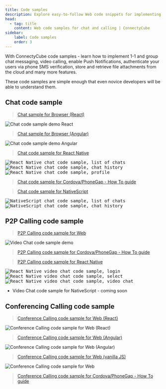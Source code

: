 ```yaml
---
title: Code samples
description: Explore easy-to-follow Web code snippets for implementing chat, video calling, and push notifications using ConnectyCube SDK
head:
  - tag: title
    content: Web code samples for chat and calling | ConnectyCube
sidebar: 
    label: Code samples
    order: 3
---
```


With ConnectyCube code samples - learn how to implement 1-1 and group chat messaging, video calling, enable Push Notifications, authenticate your users via phone SMS verification, store and retrieve file attachments from the cloud and many more features.

These code samples are simple enough that even novice developers will be able to understand them.

## Chat code sample

> [Chat sample for Browser (React)](https://github.com/ConnectyCube/connectycube-web-samples/tree/master/chat-react)

<div class="img-wrapper">
  <img src="/images/code_samples/javascript/js_codesample_chat_react1.png" alt="Chat code sample demo React" />
</div>

> [Chat sample for Browser (Angular)](https://github.com/ConnectyCube/connectycube-web-samples/tree/master/chat-angular)

<div class="img-wrapper">
  <img src="/images/code_samples/javascript/js_codesample_chat_angular1.png" alt="Chat code sample demo Angular" />
</div>

> [Chat code sample for React Native](https://github.com/ConnectyCube/connectycube-reactnative-samples/tree/master/RNChat)

<div class="img-container">
  <kbd class="img-wrapper"><img class="img-mobile-sample" src="/images/code_samples/reactnative/reactnative_codesample_chat_chats.jpg" alt="React Native chat code sample, list of chats" /></kbd>
  <kbd class="img-wrapper"><img class="img-mobile-sample" src="/images/code_samples/reactnative/reactnative_codesample_chat_chat.jpg" alt="React Native chat code sample, chat history" /></kbd>
  <kbd class="img-wrapper"><img class="img-mobile-sample" src="/images/code_samples/reactnative/reactnative_codesample_chat_profile.jpg" alt="React Native chat code sample, profile" /></kbd>
</div>

> [Chat code sample for Cordova/PhoneGap - How To guide](/cordova/code-samples-chat-cordova)

> [Chat code sample for NativeScript](https://github.com/ConnectyCube/connectycube-nativescript-samples/tree/master/sample-chat-nativescript-core)

<div class="img-container">
  <kbd class="img-wrapper"><img class="img-mobile-sample" src="/images/code_samples/nativescript_codesample_chat_dialogs_list.png" alt="NativeScript chat code sample, list of chats" /></kbd>
  <kbd class="img-wrapper"><img class="img-mobile-sample" src="/images/code_samples/nativescript_codesample_chat_chat_history.png" alt="NativeScript chat code sample, chat history" /></kbd>
</div>

## P2P Calling code sample

> [P2P Calling code sample for Web](https://github.com/ConnectyCube/connectycube-web-samples/tree/master/videochat)

![Video Chat code sample demo](/images/code_samples/javascript/js_codesample_videochat_active_call.png)

> [P2P Calling code sample for Cordova/PhoneGap - How To guide](/cordova/code-samples-videochat-cordova)

> [P2P Calling code sample for React Native](https://github.com/ConnectyCube/connectycube-reactnative-samples/tree/master/RNVideoChat)

<div class="img-container">
  <kbd class="img-wrapper"><img class="img-mobile-sample" src="/images/code_samples/reactnative/reactnative_codesample_video_login.PNG" alt="React Native video chat code sample, login" /></kbd>
  <kbd class="img-wrapper"><img class="img-mobile-sample" src="/images/code_samples/reactnative/reactnative_codesample_video_select_users.PNG" alt="React Native video chat code sample, select" /></kbd>
  <kbd class="img-wrapper"><img class="img-mobile-sample" src="/images/code_samples/reactnative/reactnative_codesample_video_video.PNG" alt="React Native video chat code sample, video chat" /></kbd>
</div>

- Video Chat code sample for NativeScript - coming soon

## Conferencing Calling code sample

> [Conference Calling code sample for Web (React)](https://github.com/ConnectyCube/connectycube-web-samples/tree/master/videochat-conf-react)

![Conference Calling code sample for Web (React)](/images/code_samples/javascript/js_codesample_conference_universal.png)

> [Conference Calling code sample for Web (Angular)](https://github.com/ConnectyCube/connectycube-web-samples/tree/master/videochat-conf-angular)

![Conference Calling code sample for Web (Angular)](/images/code_samples/javascript/js_codesample_conference_universal.png)

> [Conference Calling code sample for Web (vanilla JS)](https://github.com/ConnectyCube/connectycube-web-samples/tree/master/videochat-conf)

![Conference Calling code sample for Web](/images/code_samples/javascript/js_codesample_videochat_active_call.png)

> [Conference Calling code sample for Cordova/PhoneGap - How To guide](/cordova/code-samples-videochat-conf-cordova)
